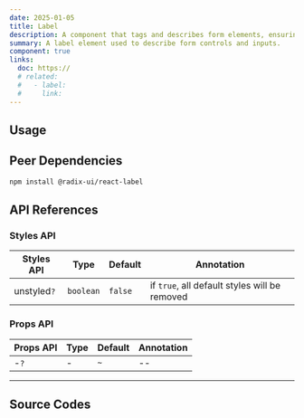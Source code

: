 ```yaml
---
date: 2025-01-05
title: Label
description: A component that tags and describes form elements, ensuring accessibility and clear UI semantics.
summary: A label element used to describe form controls and inputs.
component: true
links:
  doc: https://
  # related:
  #   - label:
  #     link:
---
```


## Usage

<LabelDemosUsage />

## Peer Dependencies

```bash
npm install @radix-ui/react-label
```

## API References

### Styles API

| Styles API  | Type      | Default | Annotation                                    |
| ----------- | --------- | ------- | --------------------------------------------- |
| unstyled`?` | `boolean` | `false` | if `true`, all default styles will be removed |

### Props API

| Props API | Type | Default | Annotation |
| --------- | ---- | ------- | ---------- |
| -`?`      | -    | `~`     | --         |

---

## Source Codes

<SourceCodes name="label" />
